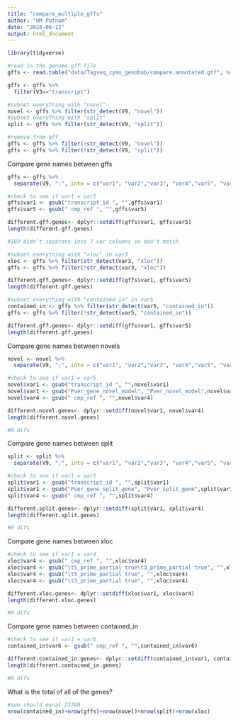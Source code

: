```yaml
---
title: "compare_multiple_gffs"
author: "HM Putnam"
date: "2024-06-13"
output: html_document
---
```


```r
library(tidyverse)

```

```r
#read in the genome gff file
gffs <- read.table("data/Tagseq_zymo_genohub/compare.annotated.gtf", header=F, sep="\t")

```

```r
gffs <- gffs %>%
  filter(V3=="transcript")

#subset everything with "novel"
novel <- gffs %>% filter(str_detect(V9, "novel"))
#subset everything with "split"
split <- gffs %>% filter(str_detect(V9, "split"))

#remove from gff
gffs <- gffs %>% filter(!str_detect(V9, "novel"))
gffs <- gffs %>% filter(!str_detect(V9, "split"))


```

Compare gene names between gffs
```r
gffs <- gffs %>% 
  separate(V9, ";", into = c("var1", "var2","var3", "var4","var5", "var6","var7"))

#check to see if var1 = var5
gffs$var1 <- gsub("transcript_id ", "",gffs$var1) 
gffs$var5 <- gsub(" cmp_ref ", "",gffs$var5)

different.gff.genes<- dplyr::setdiff(gffs$var1, gffs$var5) 
length(different.gff.genes)

#103 didn't separate into 7 var columns so don't match

#subset everything with "xloc" in var3
xloc <- gffs %>% filter(str_detect(var3, "xloc"))
gffs <- gffs %>% filter(!str_detect(var3, "xloc"))

different.gff.genes<- dplyr::setdiff(gffs$var1, gffs$var5) 
length(different.gff.genes)

#subset everything with "contained_in" in var5
contained_in <- gffs %>% filter(str_detect(var5, "contained_in"))
gffs <- gffs %>% filter(!str_detect(var5, "contained_in"))

different.gff.genes<- dplyr::setdiff(gffs$var1, gffs$var5) 
length(different.gff.genes)

```

Compare gene names between novels
```r
novel <- novel %>% 
  separate(V9, ";", into = c("var1", "var2","var3", "var4","var5", "var6","var7"))

#check to see if var1 = var5
novel$var1 <- gsub("transcript_id ", "",novel$var1) 
novel$var1 <- gsub("Pver_gene_novel_model", "Pver_novel_model",novel$var1) 
novel$var4 <- gsub(" cmp_ref ", "",novel$var4)

different.novel.genes<- dplyr::setdiff(novel$var1, novel$var4) 
length(different.novel.genes)

#0 difs

```
Compare gene names between split
```r
split <- split %>% 
  separate(V9, ";", into = c("var1", "var2","var3", "var4","var5", "var6","var7"))

#check to see if var1 = var5
split$var1 <- gsub("transcript_id ", "",split$var1) 
split$var1 <- gsub("Pver_gene_split_gene", "Pver_split_gene",split$var1) 
split$var4 <- gsub(" cmp_ref ", "",split$var4)

different.split.genes<- dplyr::setdiff(split$var1, split$var4) 
length(different.split.genes)

#0 difs

```

Compare gene names between xloc
```r
#check to see if var1 = var4
xloc$var4 <- gsub(" cmp_ref ", "",xloc$var4)
xloc$var4 <- gsub("\t5_prime_partial true\t3_prime_partial true", "",xloc$var4)
xloc$var4 <- gsub("\t5_prime_partial true", "",xloc$var4)
xloc$var4 <- gsub("\t3_prime_partial true", "",xloc$var4)

different.xloc.genes<- dplyr::setdiff(xloc$var1, xloc$var4) 
length(different.xloc.genes)

#0 difs

```
Compare gene names between contained_in
```r
#check to see if var1 = var6
contained_in$var6 <- gsub(" cmp_ref ", "",contained_in$var6)

different.contained_in.genes<- dplyr::setdiff(contained_in$var1, contained_in$var6) 
length(different.contained_in.genes)

#0 difs

```

What is the total of all of the genes?
```r

#sum should equal 23749
nrow(contained_in)+nrow(gffs)+nrow(novel)+nrow(split)+nrow(xloc)
```

